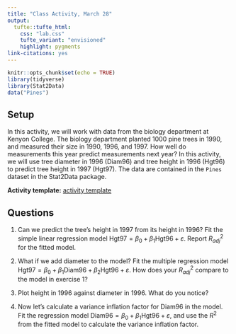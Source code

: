 ```yaml
---
title: "Class Activity, March 28"
output: 
  tufte::tufte_html:
    css: "lab.css"
    tufte_variant: "envisioned"
    highlight: pygments
link-citations: yes
---
```


```r
knitr::opts_chunk$set(echo = TRUE)
library(tidyverse)
library(Stat2Data)
data("Pines")
```

## Setup

In this activity, we will work with data from the biology department at Kenyon College. The biology department planted 1000 pine trees in 1990, and measured their size in 1990, 1996, and 1997. How well do measurements this year predict measurements next year? In this activity, we will use tree diameter in 1996 (Diam96) and tree height in 1996 (Hgt96) to predict tree height in 1997 (Hgt97). The data are contained in the `Pines` dataset in the Stat2Data package.

**Activity template:** [activity template](https://sta112-s22.github.io/class_activities/ca_lecture_24_template.Rmd)

## Questions

1. Can we predict the tree's height in 1997 from its height in 1996? Fit the simple linear regression model $\text{Hgt97} = \beta_0 + \beta_1 \text{Hgt96} + \varepsilon$. Report $R^2_{adj}$ for the fitted model. 

2. What if we add diameter to the model? Fit the multiple regression model $\text{Hgt97} = \beta_0 + \beta_1 \text{Diam96} + \beta_2 \text{Hgt96} + \varepsilon$. How does your $R^2_{adj}$ compare to the model in exercise 1?

3. Plot height in 1996 against diameter in 1996. What do you notice?

4. Now let's calculate a variance inflation factor for Diam96 in the model. Fit the regression model $\text{Diam96} = \beta_0 + \beta_1 \text{Hgt96} + \varepsilon$, and use the $R^2$ from the fitted model to calculate the variance inflation factor.